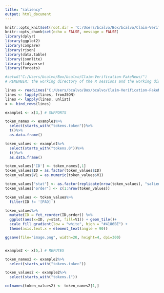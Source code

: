 ```yaml
---
title: "saliency"
output: html_document
---
```



```r
knitr::opts_knit$set(root.dir = 'C:/Users/bcalvo/Box/bcalvo/Claim-Verification-FakeNews/')
knitr::opts_chunk$set(echo = FALSE, message = FALSE)
library(dplyr)
library(ggplot2)
library(compare)
library(rjson)
library(data.table)
library(jsonlite)
library(tidyverse)
library(forcats)

#setwd("C:/Users/bcalvo/Box/bcalvo/Claim-Verification-FakeNews/")
# REMEMBER: the working directory of the R sessions and the working directory of the notebook are different things!!!!

```

```r



lines <- readLines("C:/Users/bcalvo/Box/bcalvo/Claim-Verification-FakeNews/data/saliency/F-base-bert/F-base-bert-2_1_guided_mean")
lines <- lapply(lines, fromJSON)
lines <- lapply(lines, unlist)
x <- bind_rows(lines)

```

```r

example1 <- x[3,] # SUPPORTS

token_names <- example1%>%
  select(starts_with("tokens.token"))%>%
  t()%>%
  as.data.frame()

token_values <- example1%>%
  select(starts_with("tokens.0"))%>%
  t()%>%
  as.data.frame()

token_values['ID'] <- token_names[,1]
token_values$ID = as.factor(token_values$ID)
token_values$V1 = as.numeric(token_values$V1)

token_values["stat"] <- as.factor(replicate(nrow(token_values), "saliency"))
token_values['order'] <- c(1:nrow(token_values))

token_values <- token_values%>%
  filter(ID != '[PAD]')

```


```r
token_values%>%
  mutate(ID = fct_reorder(ID,order)) %>%
  ggplot(aes(x=ID, y=stat, fill=V1)) + geom_tile()+
  scale_fill_gradient(low = "white", high = "#4186BE") +
  theme(axis.text.x = element_text(angle = 90))

ggsave(file="image.png", width=20, height=4, dpi=300)

```

```r



````





```r

example2 <- x[5,] # REFUTES

token_names2 <- example2%>%
  select(starts_with("tokens.token"))

token_values2 <- example2%>%
  select(starts_with("tokens.1"))

colnames(token_values2) <- token_names2[1,]

```










